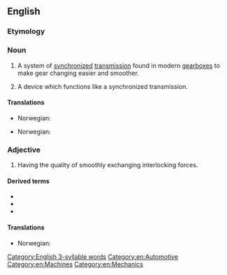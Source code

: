 ==English==
{{wikipedia}}

{{rfi|en}}
===Etymology===
{{prefix|en|synchro|mesh}}

===Noun===
{{en-noun}}

# A system of [[synchronized]] [[transmission]] found in modern [[gearbox|gearboxes]] to make gear changing easier and smoother.
# {{lb|en|by extension}} A device which functions like a synchronized transmission.

====Translations====
{{trans-top|system of synchronized transmission found in modern gearboxes}}
* Norwegian: {{t|no|synkrongir|n}}
{{trans-mid}}
{{trans-bottom}}

{{trans-top|a device which functions like a synchronized transmission}}
* Norwegian: {{t|no|synkronisering|c}}
{{trans-mid}}
{{trans-bottom}}

===Adjective===
{{en-adj|-}}

# Having the quality of smoothly exchanging interlocking forces.

====Derived terms====
* {{l|en|synchro}}
* {{l|en|synchromesh gearbox}}
* {{l|en|synchromesh transmission}}

====Translations====
{{trans-top}}
* Norwegian: {{t|no|synkronisert}}
{{trans-mid}}
{{trans-bottom}}

[[Category:English 3-syllable words]]
[[Category:en:Automotive]]
[[Category:en:Machines]]
[[Category:en:Mechanics]]